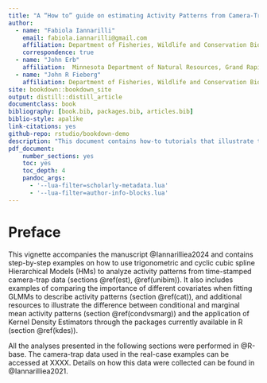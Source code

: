 ```yaml
--- 
title: "A “How to” guide on estimating Activity Patterns from Camera-Trap Data using a Hierarchical Modeling approach:\n tutorials"
author: 
  - name: "Fabiola Iannarilli"
    email: fabiola.iannarilli@gmail.com
    affiliation: Department of Fisheries, Wildlife and Conservation Biology, St. Paul, Minnesota, USA
    correspondence: true
  - name: "John Erb"
    affiliation:  Minnesota Department of Natural Resources, Grand Rapids, Minnesota, USA
  - name: "John R Fieberg"
    affiliation: Department of Fisheries, Wildlife and Conservation Biology, St. Paul, Minnesota, USA
site: bookdown::bookdown_site
output: distill::distill_article
documentclass: book
bibliography: [book.bib, packages.bib, articles.bib]
biblio-style: apalike
link-citations: yes
github-repo: rstudio/bookdown-demo
description: "This document contains how-to tutorials that illustrate the use of hierarchical models for the analysis of activity patterns. It accompanies the manuscript Iannarilli et al. 202?."
pdf_document: 
    number_sections: yes
    toc: yes
    toc_depth: 4
    pandoc_args:
      - '--lua-filter=scholarly-metadata.lua'
      - '--lua-filter=author-info-blocks.lua'
---
```


# Preface {#preface}

This vignette accompanies the manuscript @Iannarilliea2024 and contains step-by-step examples on how to use trigonometric and cyclic cubic spline Hierarchical Models (HMs) to analyze activity patterns from time-stamped camera-trap data (sections \@ref(est), \@ref(unibim)). It also includes examples of comparing the importance of different covariates when fitting GLMMs to describe activity patterns (section \@ref(cat)), and additional resources to illustrate the difference between conditional and marginal mean activity patterns (section \@ref(condvsmarg)) and the application of Kernel Density Estimators through the packages currently available in R (section \@ref(kdes)).

All the analyses presented in the following sections were performed in @R-base. The camera-trap data used in the real-case examples can be accessed at XXXX. Details on how this data were collected can be found in @Iannarilliea2021.
